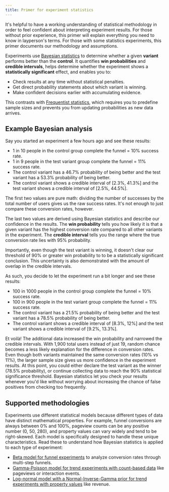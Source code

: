 ```yaml
---
title: Primer for experiment statistics
---
```


It's helpful to have a working understanding of statistical methodology in order to feel confident about interpreting experiment results. For those without prior experience, this primer will explain everything you need to know in layperson's terms. For those with some statistics experiments, this primer documents our methodology and assumptions.

Experiments use [Bayesian statistics](https://en.wikipedia.org/wiki/Bayesian_statistics) to determine whether a given **variant** performs better than the **control**. It quantifies **win probabilities** and **credible intervals**, helps determine whether the experiment shows a **statistically significant** effect, and enables you to:

- Check results at any time without statistical penalties.
- Get direct probability statements about which variant is winning.
- Make confident decisions earlier with accumulating evidence.

This contrasts with [Frequentist statistics](https://en.wikipedia.org/wiki/Frequentist_inference), which requires you to predefine sample sizes and prevents you from updating probabilities as new data arrives.

## Example Bayesian analysis

Say you started an experiment a few hours ago and see these results:

- 1 in 10 people in the control group complete the funnel = 10% success rate.
- 1 in 9 people in the test variant group complete the funnel = 11% success rate.
- The control variant has a 46.7% probability of being better and the test variant has a 53.3% probability of being better.
- The control variant shows a credible interval of [2.3%, 41.3%] and the test variant shows a credible interval of [2.5%, 44.5%].

The first two values are pure math: dividing the number of successes by the total number of users gives us the raw success rates. It's not enough to just compare these conversion rates, however.

The last two values are derived using Bayesian statistics and describe our confidence in the results. The **win probability** tells you how likely it is that a given variant has the highest conversion rate compared to all other variants in the experiment. The **credible interval** tells you the range where the true conversion rate lies with 95% probability.

Importantly, even though the test variant is winning, it doesn't clear our threshold of 90% or greater win probability to to be a statistically significant conclusion. This uncertainty is also demonstrated with the amount of overlap in the credible intervals.

As such, you decide to let the experiment run a bit longer and see these results:

- 100 in 1000 people in the control group complete the funnel = 10% success rate.
- 100 in 900 people in the test variant group complete the funnel = 11% success rate.
- The control variant has a 21.5% probability of being better and the test variant has a 78.5% probability of being better.
- The control variant shows a credible interval of [8.3%, 12%] and the test variant shows a credible interval of [9.2%, 13.3%].

Et voilà! The additional data increased the win probability and narrowed the credible intervals. With 1,900 total users instead of just 19, random chance becomes a less likely explanation for the difference in conversion rates. Even though both variants maintained the same conversion rates (10% vs 11%), the larger sample size gives us more confidence in the experiment results. At this point, you could either declare the test variant as the winner (78.5% probability), or continue collecting data to reach the 90% statistical significance threshold. Bayesian statistics let you check your results whenever you'd like without worrying about increasing the chance of false positives from checking too frequently.

## Supported methodologies

Experiments use different statistical models because different types of data have distinct mathematical properties. For example, funnel conversions are always between 0% and 100%, pageview counts can be any positive number (0, 50, 280), and property values can vary widely and tend to be right-skewed. Each model is specifically designed to handle these unique characteristics. Read these to understand how Bayesian statistics is applied to each type of experiment:

- [Beta model for funnel experiments](/docs/experiments/funnels-statistics) to analyze conversion rates through multi-step funnels.
- [Gamma-Poisson model for trend experiments with count-based data](/docs/experiments/trends-count-statistics) like pageviews or interaction events.
- [Log-normal model with a Normal-Inverse-Gamma prior for trend experiments with property values](/docs/experiments/trends-property-value-statistics) like revenue.
